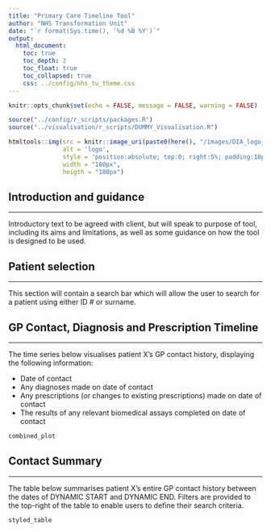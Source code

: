 ```yaml
---
title: "Primary Care Timeline Tool"
author: "NHS Transformation Unit"
date: "`r format(Sys.time(), '%d %B %Y')`"
output:
  html_document:
    toc: true
    toc_depth: 2
    toc_float: true
    toc_collapsed: true
    css: ../config/nhs_tu_theme.css
---
```


```r
knitr::opts_chunk$set(echo = FALSE, message = FALSE, warning = FALSE)

source("../config/r_scripts/packages.R")
source("../visualisation/r_scripts/DUMMY_Visualisation.R")

```

```r

htmltools::img(src = knitr::image_uri(paste0(here(), "/images/DIA_logo_large.png")), 
               alt = 'logo', 
               style = 'position:absolute; top:0; right:5%; padding:10px;',
               width = "180px",
               heigth = "180px")

```

## Introduction and guidance
***

Introductory text to be agreed with client, but will speak to purpose of tool, including its aims and limitations, as well as some guidance on how the tool is designed to be used.


## Patient selection
***

This section will contain a search bar which will allow the user to search for a patient using either ID # or surname.


## GP Contact, Diagnosis and Prescription Timeline
***

The time series below visualises patient X's GP contact history, displaying the following information:

* Date of contact
* Any diagnoses made on date of contact
* Any prescriptions (or changes to existing prescriptions) made on date of contact
* The results of any relevant biomedical assays completed on date of contact

```r
combined_plot
```

## Contact Summary
***

The table below summarises patient X's entire GP contact history between the dates of DYNAMIC START and DYNAMIC END. Filters are provided to the top-right of the table to enable users to define their search criteria.

```r
styled_table
```

